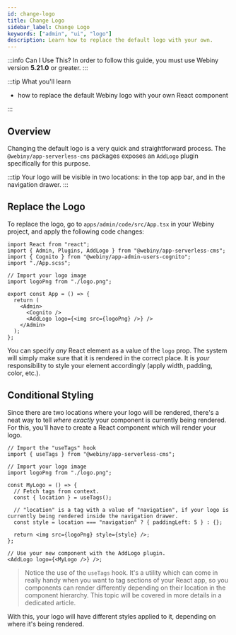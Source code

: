 ```yaml
---
id: change-logo
title: Change Logo
sidebar_label: Change Logo
keywords: ["admin", "ui", "logo"]
description: Learn how to replace the default logo with your own.
---
```


:::info Can I Use This?
In order to follow this guide, you must use Webiny version **5.21.0** or greater.
:::

:::tip What you'll learn

- how to replace the default Webiny logo with your own React component

:::

## Overview

Changing the default logo is a very quick and straightforward process. The `@webiny/app-serverless-cms` packages exposes an `AddLogo` plugin specifically for this purpose.

:::tip
Your logo will be visible in two locations: in the top app bar, and in the navigation drawer.
:::

## Replace the Logo

To replace the logo, go to `apps/admin/code/src/App.tsx` in your Webiny project, and apply the following code changes:

```tsx title="apps/admin/code/src/App.tsx" {2,6-7,13}
import React from "react";
import { Admin, Plugins, AddLogo } from "@webiny/app-serverless-cms";
import { Cognito } from "@webiny/app-admin-users-cognito";
import "./App.scss";

// Import your logo image
import logoPng from "./logo.png";

export const App = () => {
  return (
    <Admin>
      <Cognito />
      <AddLogo logo={<img src={logoPng} />} />
    </Admin>
  );
};
```

You can specify _any_ React element as a value of the `logo` prop. The system will simply make sure that it is rendered in the correct place.
It is _your_ responsibility to style your element accordingly (apply width, padding, color, etc.).

## Conditional Styling

Since there are two locations where your logo will be rendered, there's a neat way to tell _where exactly_ your component is currently being rendered.
For this, you'll have to create a React component which will render your logo.

```tsx
// Import the "useTags" hook
import { useTags } from "@webiny/app-serverless-cms";

// Import your logo image
import logoPng from "./logo.png";

const MyLogo = () => {
  // Fetch tags from context.
  const { location } = useTags();

  // "location" is a tag with a value of "navigation", if your logo is currently being rendered inside the navigation drawer.
  const style = location === "navigation" ? { paddingLeft: 5 } : {};

  return <img src={logoPng} style={style} />;
};

// Use your new component with the AddLogo plugin.
<AddLogo logo={<MyLogo />} />;
```

> Notice the use of the `useTags` hook. It's a utility which can come in really handy when you want to tag sections of your React app, so you components can render differently depending on their location in the component hierarchy. This topic will be covered in more details in a dedicated article.

With this, your logo will have different styles applied to it, depending on where it's being rendered.
